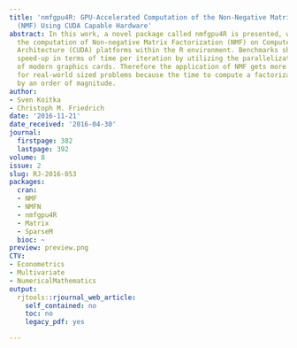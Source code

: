 ```yaml
---
title: 'nmfgpu4R: GPU-Accelerated Computation of the Non-Negative Matrix Factorization
  (NMF) Using CUDA Capable Hardware'
abstract: In this work, a novel package called nmfgpu4R is presented, which offers
  the computation of Non-negative Matrix Factorization (NMF) on Compute Unified Device
  Architecture (CUDA) platforms within the R environment. Benchmarks show a remarkable
  speed-up in terms of time per iteration by utilizing the parallelization capabilities
  of modern graphics cards. Therefore the application of NMF gets more attractive
  for real-world sized problems because the time to compute a factorization is reduced
  by an order of magnitude.
author:
- Sven Koitka
- Christoph M. Friedrich
date: '2016-11-21'
date_received: '2016-04-30'
journal:
  firstpage: 382
  lastpage: 392
volume: 8
issue: 2
slug: RJ-2016-053
packages:
  cran:
  - NMF
  - NMFN
  - nmfgpu4R
  - Matrix
  - SparseM
  bioc: ~
preview: preview.png
CTV:
- Econometrics
- Multivariate
- NumericalMathematics
output:
  rjtools::rjournal_web_article:
    self_contained: no
    toc: no
    legacy_pdf: yes

---
```


